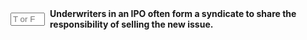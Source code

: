 ::: {.question-block}

<form onsubmit="event.preventDefault(); checkAnswerBox('q75','T')" style="display: flex; align-items: center; gap: 8px;">
<input type="text" id="q75" name="q75" maxlength="1" placeholder="T or F"
         style="width: 55px;" data-correct-answer="T" /> <label for="q75"><strong>Underwriters in an IPO often form a syndicate to share the responsibility of selling the new issue.</strong></label>
</form>

<div id="feedback-q75" class="feedback" data-status="" style="display:none;">
The sentence is TRUE. Forming a syndicate allows investment banks to distribute a large offering more widely and share the financial risk associated with the deal.
</div>
:::
